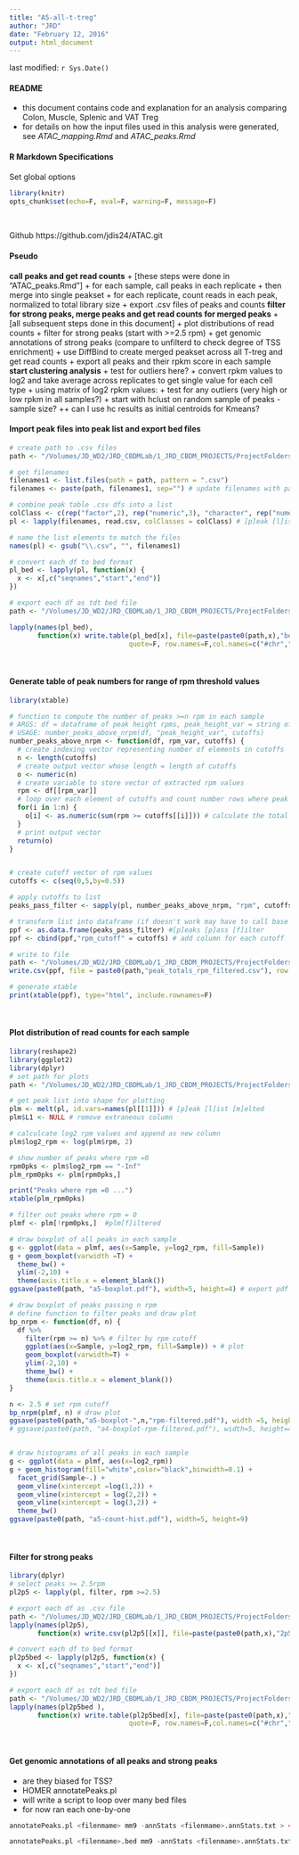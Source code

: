 ```yaml
---
title: "A5-all-t-treg"
author: "JRD"
date: "February 12, 2016"
output: html_document
---
```


last modified: `r Sys.Date()`
<br>    

#### README
+ this document contains code and explanation for an analysis comparing Colon, Muscle, Splenic and VAT Treg
+ for details on how the input files used in this analysis were generated, see *ATAC_mapping.Rmd* and *ATAC_peaks.Rmd*
<br>    


#### R Markdown Specifications
Set global options
```r
library(knitr)
opts_chunk$set(echo=F, eval=F, warning=F, message=F)
```
<br>    

Github
https://github.com/jdis24/ATAC.git
<br>    

#### Pseudo
**call peaks and get read counts**
+ [these steps were done in "ATAC_peaks.Rmd"]
+ for each sample, call peaks in each replicate
+ then merge into single peakset
+ for each replicate, count reads in each peak, normalized to total library size
+ export .csv files of peaks and counts
**filter for strong peaks, merge peaks and get read counts for merged peaks**
+ [all subsequent steps done in this document]
+ plot distributions of read counts 
+ filter for strong peaks (start with >=2.5 rpm)
+ get genomic annotations of strong peaks (compare to unfilterd to check degree of TSS enrichment)
+ use DiffBind to create merged peakset across all T-treg and get read counts
+ export all peaks and their rpkm score in each sample 
**start clustering analysis**
+ test for outliers here? 
+ convert rpkm values to log2 and take average across replicates to get single value for each cell type
+ using matrix of log2 rpkm values: 
+ test for any outliers (very high or low rpkm in all samples?)
+ start with hclust on random sample of peaks - sample size? 
++ can I use hc results as initial centroids for Kmeans?
<br>    

#### Import peak files into peak list and export bed files
```r
# create path to .csv files  
path <- "/Volumes/JD_WD2/JRD_CBDMLab/1_JRD_CBDM_PROJECTS/ProjectFolders/T-TregEpigenome/Data/1_Experimental/ATAC/Master_peaks/R/peaks_with_counts/working/"

# get filenames
filenames1 <- list.files(path = path, pattern = ".csv")
filenames <- paste(path, filenames1, sep="") # update filenames with path

# combine peak table .csv dfs into a list
colClass <- c(rep("factor",2), rep("numeric",3), "character", rep("numeric",4)) # set column classes
pl <- lapply(filenames, read.csv, colClasses = colClass) # [p]eak [l]ist

# name the list elements to match the files
names(pl) <- gsub("\\.csv", "", filenames1)

# convert each df to bed format
pl_bed <- lapply(pl, function(x) {
  x <- x[,c("seqnames","start","end")]
})

# export each df as tdt bed file
path <- "/Volumes/JD_WD2/JRD_CBDMLab/1_JRD_CBDM_PROJECTS/ProjectFolders/T-TregEpigenome/Data/1_Experimental/ATAC/Analyses/A5-all-ttreg/bed/"

lapply(names(pl_bed),
       function(x) write.table(pl_bed[x], file=paste(paste0(path,x),"bed",sep="."), sep = "\t", 
                              quote=F, row.names=F,col.names=c("#chr","start","end")))

```
<br>    


#### Generate table of peak numbers for range of rpm threshold values
```r
library(xtable)

# function to compute the number of peaks >=n rpm in each sample
# ARGS: df = dataframe of peak height rpms, peak_height_var = string of var name storing rpm values, cutoffs = numeric vector of rpm cutoffs 
# USAGE: number_peaks_above_nrpm(df, "peak_height_var", cutoffs)
number_peaks_above_nrpm <- function(df, rpm_var, cutoffs) { 
  # create indexing vector representing number of elements in cutoffs
  n <- length(cutoffs) 
  # create output vector whose length = length of cutoffs
  o <- numeric(n) 
  # create variable to store vector of extracted rpm values
  rpm <- df[[rpm_var]]
  # loop over each element of cutoffs and count number rows where peak height >= that element
  for(i in 1:n) { 
    o[i] <- as.numeric(sum(rpm >= cutoffs[[i]])) # calculate the total number of rows where rpm >= ith value in cutoffs  
  }
  # print output vector
  return(o) 
}


# create cutoff vector of rpm values
cutoffs <- c(seq(0,5,by=0.5))

# apply cutoffs to list
peaks_pass_filter <- sapply(pl, number_peaks_above_nrpm, "rpm", cutoffs)

# transform list into dataframe (if doesn't work may have to call base as.data.frame bc of Biocgenerics masking?)
ppf <- as.data.frame(peaks_pass_filter) #[p]eaks [p]ass [f]ilter
ppf <- cbind(ppf,"rpm_cutoff" = cutoffs) # add column for each cutoff

# write to file
path <- "/Volumes/JD_WD2/JRD_CBDMLab/1_JRD_CBDM_PROJECTS/ProjectFolders/T-TregEpigenome/Data/1_Experimental/ATAC/Analyses/A5-all-ttreg/"
write.csv(ppf, file = paste0(path,"peak_totals_rpm_filtered.csv"), row.names=F)

# generate xtable
print(xtable(ppf), type="html", include.rownames=F)
```
<br>    


#### Plot distribution of read counts for each sample
```r
library(reshape2)
library(ggplot2)
library(dplyr)
# set path for plots 
path <- "/Volumes/JD_WD2/JRD_CBDMLab/1_JRD_CBDM_PROJECTS/ProjectFolders/T-TregEpigenome/Data/1_Experimental/ATAC/Analyses/A5-all-ttreg/"

# get peak list into shape for plotting
plm <- melt(pl, id.vars=names(pl[[1]])) # [p]eak [l]ist [m]elted
plm$L1 <- NULL # remove extraneous column

# calculcate log2 rpm values and append as new column
plm$log2_rpm <- log(plm$rpm, 2)

# show number of peaks where rpm =0 
rpm0pks <- plm$log2_rpm == "-Inf"
plm_rpm0pks <- plm[rpm0pks,]

print("Peaks where rpm =0 ...") 
xtable(plm_rpm0pks)

# filter out peaks where rpm = 0
plmf <- plm[!rpm0pks,]  #plm[f]iltered

# draw boxplot of all peaks in each sample
g <- ggplot(data = plmf, aes(x=Sample, y=log2_rpm, fill=Sample))
g + geom_boxplot(varwidth =T) +
  theme_bw() + 
  ylim(-2,10) +
  theme(axis.title.x = element_blank())
ggsave(paste0(path, "a5-boxplot.pdf"), width=5, height=4) # export pdf

# draw boxplot of peaks passing n rpm
# define function to filter peaks and draw plot
bp_nrpm <- function(df, n) {
  df %>%
    filter(rpm >= n) %>% # filter by rpm cutoff 
    ggplot(aes(x=Sample, y=log2_rpm, fill=Sample)) + # plot
    geom_boxplot(varwidth=T) +
    ylim(-2,10) +
    theme_bw() + 
    theme(axis.title.x = element_blank())
}

n <- 2.5 # set rpm cutoff
bp_nrpm(plmf, n) # draw plot
ggsave(paste0(path,"a5-boxplot-",n,"rpm-filtered.pdf"), width =5, height =4) # export pdf
# ggsave(paste0(path, "a4-boxplot-rpm-filtered.pdf"), width=5, height=4)


# draw histograms of all peaks in each sample
g <- ggplot(data = plmf, aes(x=log2_rpm))
g + geom_histogram(fill="white",color="black",binwidth=0.1) +
  facet_grid(Sample~.) +
  geom_vline(xintercept =log(1,2)) +
  geom_vline(xintercept = log(2,2)) +
  geom_vline(xintercept = log(3,2)) +
  theme_bw()
ggsave(paste0(path, "a5-count-hist.pdf"), width=5, height=9)
```
<br>    


#### Filter for strong peaks
```r
library(dplyr)
# select peaks >= 2.5rpm
pl2p5 <- lapply(pl, filter, rpm >=2.5)

# export each df as .csv file
path <- "/Volumes/JD_WD2/JRD_CBDMLab/1_JRD_CBDM_PROJECTS/ProjectFolders/T-TregEpigenome/Data/1_Experimental/ATAC/Analyses/A5-all-ttreg/"
lapply(names(pl2p5),
       function(x) write.csv(pl2p5[[x]], file=paste(paste0(path,x),"2p5rpm","csv",sep="."), row.names=F))

# convert each df to bed format
pl2p5bed <- lapply(pl2p5, function(x) {
  x <- x[,c("seqnames","start","end")]
})

# export each df as tdt bed file
path <- "/Volumes/JD_WD2/JRD_CBDMLab/1_JRD_CBDM_PROJECTS/ProjectFolders/T-TregEpigenome/Data/1_Experimental/ATAC/Analyses/A5-all-ttreg/bed/"
lapply(names(pl2p5bed ),
       function(x) write.table(pl2p5bed[x], file=paste(paste0(path,x),"2p5rpm","bed",sep="."), sep = "\t", 
                              quote=F, row.names=F,col.names=c("#chr","start","end")))
```
<br>    


#### Get genomic annotations of all peaks and strong peaks
+ are they biased for TSS?
+ HOMER annotatePeaks.pl
+ will write a script to loop over many bed files
+ for now ran each one-by-one
```r
annotatePeaks.pl <filenmame> mm9 -annStats <filenmame>.annStats.txt > <filenmame>.annpks.txt

annotatePeaks.pl <filenmame>.bed mm9 -annStats <filenmame>.annStats.txt > <filenmame>.annpks.txt
```
<br> 





